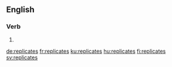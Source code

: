 ==English==

===Verb===
{{head|en|verb form}}

# {{en-third-person singular of|replicate}}

[[de:replicates]]
[[fr:replicates]]
[[ku:replicates]]
[[hu:replicates]]
[[fi:replicates]]
[[sv:replicates]]